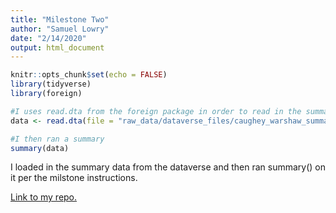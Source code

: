 ```yaml
---
title: "Milestone Two"
author: "Samuel Lowry"
date: "2/14/2020"
output: html_document
---
```


```r
knitr::opts_chunk$set(echo = FALSE)
library(tidyverse)
library(foreign)
```

```r
#I uses read.dta from the foreign package in order to read in the summary data.
data <- read.dta(file = "raw_data/dataverse_files/caughey_warshaw_summary.dta") 

#I then ran a summary
summary(data)
```

I loaded in the summary data from the dataverse and then ran summary() on it per the milstone instructions. 

<a href = "https://github.com/SamuelLowry/gov1006-milestone-2"> Link to my repo. </a> 
